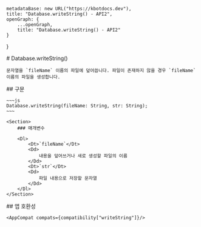 
    metadataBase: new URL("https://kbotdocs.dev"),
    title: "Database.writeString() - API2",
    openGraph: {
        ...openGraph,
        title: "Database.writeString() - API2"
    }
}

<Section>
    # Database.writeString()

    문자열을 `fileName` 이름의 파일에 덮어씁니다. 파일이 존재하지 않을 경우 `fileName` 이름의 파일을 생성합니다.
</Section>
<Section>
    ## 구문

    ~~~js
    Database.writeString(fileName: String, str: String);
    ~~~

    <Section>
        ### 매개변수

        <Dl>
            <Dt>`fileName`</Dt>
            <Dd>
                내용을 덮어쓰거나 새로 생성할 파일의 이름
            </Dd>
            <Dt>`str`</Dt>
            <Dd>
                파일 내용으로 저장할 문자열
            </Dd>
        </Dl>
    </Section>
</Section>
<Section>
    ## 앱 호환성

    <AppCompat compats={compatibility["writeString"]}/>
</Section>